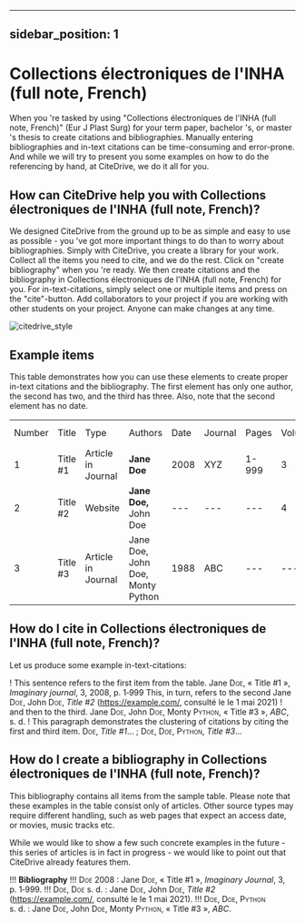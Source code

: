 
---
sidebar_position: 1
---

# Collections électroniques de l'INHA (full note, French)

When you 're tasked by using "Collections électroniques de l'INHA (full note, French)" (Eur J Plast Surg) for your term paper, bachelor 's, or master 's thesis to create citations and bibliographies.
Manually entering bibliographies and in-text citations can be time-consuming and error-prone. And while we will try to present you some examples on how to do the referencing by hand, at CiteDrive, we do it all for you.

<!---
## About  Collections électroniques de l'INHA (full note, French)

* Title: Collections électroniques de l'INHA (full note, French)
* Short Title (Id): Eur J Plast Surg)
* Authors: Collections électroniques de l'INHA (full note, French)
* Download: Collections électroniques de l'INHA (full note, French)
 --->

## How can CiteDrive help you with Collections électroniques de l'INHA (full note, French)?

We designed CiteDrive from the ground up to be as simple and easy to use as possible - you 've got more important things to do than to worry about bibliographies. Simply with CiteDrive, you create a library for your work. Collect all the items you need to cite, and we do the rest. Click on "create bibliography" when you 're ready. We then create citations and the bibliography in Collections électroniques de l'INHA (full note, French) for you. For in-text-citations, simply select one or multiple items and press on the "cite"-button. Add collaborators to your project if you are working with other students on your project. Anyone can make changes at any time.


![citedrive_style](images/collections-electroniques-de-linha-full-note-french.svg "Choose Collections électroniques de l'INHA (full note, French) in the CiteDrive App")


## Example items

This table demonstrates how you can use these elements to create proper in-text citations and the bibliography. The first element has only one author, the second has two, and the third has three. Also, note that the second element has no date.


<table>
  <tr>
   <td>Number
   </td>
   <td>Title
   </td>
   <td>Type
   </td>
   <td>Authors
   </td>
   <td>Date
   </td>
   <td>Journal
   </td>
   <td>Pages
   </td>
   <td>Volume
   </td>
   <td>Issue
   </td>
   <td>Access Date
   </td>
  </tr>
  <tr>
   <td>1
   </td>
   <td>Title #1
   </td>
   <td>Article in Journal
   </td>
   <td><strong>Jane Doe</strong>
   </td>
   <td>2008
   </td>
   <td>XYZ
   </td>
   <td>1-999
   </td>
   <td>3
   </td>
   <td>2
   </td>
   <td>--
   </td>
  </tr>
  <tr>
   <td>
2
   </td>
   <td>Title #2
   </td>
   <td>Website
   </td>
   <td><strong>Jane Doe, </strong>John Doe
   </td>
   <td>---
   </td>
   <td>---
   </td>
   <td>---
   </td>
   <td>4
   </td>
   <td>---
   </td>
   <td>2020-05-01
   </td>
  </tr>
  <tr>
   <td>3
   </td>
   <td>Title #3
   </td>
   <td>Article in Journal
   </td>
   <td>Jane Doe, John Doe, Monty Python
   </td>
   <td>1988
   </td>
   <td>ABC
   </td>
   <td>---
   </td>
   <td>---
   </td>
   <td>16
   </td>
   <td>---
   </td>
  </tr>
</table>



## How do I cite in  Collections électroniques de l'INHA (full note, French)?

Let us produce some example in-text-citations:

! This sentence refers to the first item from the table. Jane <span style="font-variant:small-caps;">Doe</span>, « Title #1 », <i>Imaginary journal</i>, 3, 2008, p. 1‑999 This, in turn, refers to the second Jane <span style="font-variant:small-caps;">Doe</span>, John  <span style="font-variant:small-caps;">Doe</span>, <i>Title #2</i> (https://example.com/,  consulté le le 1 mai 2021)
! and then to the third.  Jane <span style="font-variant:small-caps;">Doe</span>, John <span style="font-variant:small-caps;">Doe</span>, Monty <span style="font-variant:small-caps;">Python</span>, « Title #3 », <i>ABC</i>, s. d.
! This paragraph demonstrates the clustering of citations by citing the first and third item. <span style="font-variant:small-caps;">Doe</span>, <i>Title #1</i>... ; <span style="font-variant:small-caps;">Doe, Doe, Python</span>, <i>Title #3</i>...



## How do I create a bibliography in Collections électroniques de l'INHA (full note, French)?

This bibliography contains all items from the sample table. Please note that these examples in the table consist only of articles. Other source types may require different handling, such as web pages that expect an access date, or movies, music tracks etc.

While we would like to show a few such concrete examples in the future - this series of articles is in fact in progress - we would like to point out that CiteDrive already features them.


!!! **Bibliography**
!!! <span style="font-variant:small-caps;">Doe</span> 2008 : Jane <span style="font-variant:small-caps;">Doe</span>, « Title #1 », <i>Imaginary Journal</i>, 3, p. 1‑999.
!!! <span style="font-variant:small-caps;">Doe, Doe</span> s. d. : Jane <span style="font-variant:small-caps;">Doe</span>, John  <span style="font-variant:small-caps;">Doe</span>, <i>Title #2</i> (https://example.com/,  consulté le le 1 mai 2021).
!!! <span style="font-variant:small-caps;">Doe, Doe, Python</span> s. d. : Jane <span style="font-variant:small-caps;">Doe</span>, John <span style="font-variant:small-caps;">Doe</span>, Monty <span style="font-variant:small-caps;">Python</span>, « Title #3 », <i>ABC</i>.


```
        